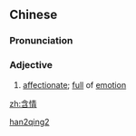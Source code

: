 ==Chinese==
{{zh-forms}}

===Pronunciation===
{{zh-pron
|m=hánqíng
|cat=a
}}

===Adjective===
{{zh-adj}}

# {{lb|zh|literary}} [[affectionate]]; [[full]] of [[emotion]]

[[Category:Mandarin literary terms|han2qing2]]

[[zh:含情]]